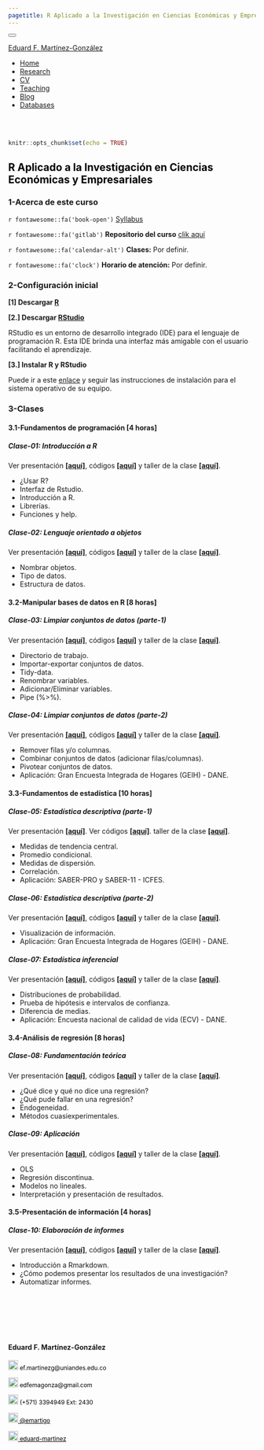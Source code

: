 ```yaml
---
pagetitle: R Aplicado a la Investigación en Ciencias Económicas y Empresariales
---
```


<!--- Inicio Emcabezado --->
<html>
<head>
<meta charset="utf-8" />
<meta name="generator" content="pandoc" />
<meta http-equiv="X-UA-Compatible" content="IE=EDGE" />
<title>Eduard F. Martínez-González</title>
<script src="site_libs/jquery-1.11.3/jquery.min.js"></script>
<meta name="viewport" content="width=device-width, initial-scale=1" />
<link href="site_libs/bootstrap-3.3.5/css/cerulean.min.css" rel="stylesheet" />
<script src="site_libs/bootstrap-3.3.5/js/bootstrap.min.js"></script>
<script src="site_libs/bootstrap-3.3.5/shim/html5shiv.min.js"></script>
<script src="site_libs/bootstrap-3.3.5/shim/respond.min.js"></script>
<script src="site_libs/navigation-1.1/tabsets.js"></script>
<script src="site_libs/accessible-code-block-0.0.1/empty-anchor.js"></script>
<link href="site_libs/font-awesome-5.1.0/css/all.css" rel="stylesheet" />
<link href="site_libs/font-awesome-5.1.0/css/v4-shims.css" rel="stylesheet" />
</head>
<body>
<div class="container-fluid main-container">
<div class="navbar navbar-inverse  navbar-fixed-top" role="navigation">
<div class="container">
<div class="navbar-header">
<button type="button" class="navbar-toggle collapsed" data-toggle="collapse" data-target="#navbar">
<span class="icon-bar"></span>
<span class="icon-bar"></span>
<span class="icon-bar"></span>
</button>

<a class="navbar-brand" href="https://eduard-martinez.github.io/index.html">Eduard F. Martínez-González</a>
</div> <div id="navbar" class="navbar-collapse collapse">
<ul class="nav navbar-nav"> </ul> <ul class="nav navbar-nav navbar-right">

<li><a href="https://eduard-martinez.github.io/index.html"><span class="fa fa-home"></span>Home</a></li>

<li><a href="https://eduard-martinez.github.io/research.html">Research</a></li>

<li><a href="https://eduard-martinez.github.io/cv/C_Eduard_F_Martinez_G.pdf">CV</a></li>

<li><a href="https://eduard-martinez.github.io/teaching.html">Teaching</a></li>

<li><a href="https://eduard-martinez.github.io/blog.html">Blog</a></li>

<li><a href="https://eduard-martinez.github.io/databases.html">Databases</a></li>

</div><!--/.nav-collapse -->
</div><!--/.container -->
</div><!--/.navbar -->
<div class="fluid-row" id="header">
<!--- Fin Emcabezado --->


<!--------------------------------- El codigo inicia aca --------------------------------->

<br> </br>

<!------------- Panel de la izquierda ------------->
<div class="col-sm-9">

```r
knitr::opts_chunk$set(echo = TRUE)
```

<!--- Tirulo --->
<h2 style="color:black;">R Aplicado a la Investigación en Ciencias Económicas y Empresariales</h2>

### 1-Acerca de este curso

`r fontawesome::fa('book-open')` [Syllabus](https://eduard-martinez.github.io/teaching/r_uniandes/2022-01/ACON_1302_01_Eduard_Martinez.pdf)

`r fontawesome::fa('gitlab')` **Repositorio del curso** [clik aquí](https://github.com/taller-R-202201)

`r fontawesome::fa('calendar-alt')` **Clases:** Por definir.

`r fontawesome::fa('clock')` **Horario de atención:** Por definir.

### 2-Configuración inicial

**[1] Descargar [R](https://cran.r-project.org/)**

**[2.] Descargar [RStudio](https://www.rstudio.com/products/rstudio/download/preview/)**

RStudio es un entorno de desarrollo integrado (IDE) para el lenguaje de programación R. Esta IDE brinda una interfaz más amigable con el usuario facilitando el aprendizaje.

**[3.] Instalar R y RStudio **

Puede ir a este [enlace](https://presentacións-blog.gitlab.io/R-initial-setup/#/antes-de-iniciar-el-curso) y seguir las instrucciones de instalación para el sistema operativo de su equipo.

### 3-Clases

#### 3.1-Fundamentos de programación [4 horas]

##### Clase-01: **Introducción a R**

Ver presentación **[[aquí]]()**, códigos **[[aquí]]()** y taller de la clase **[[aquí]]()**.

- ¿Usar R?
- Interfaz de Rstudio.
- Introducción a R.
- Librerías.
- Funciones y help.

##### Clase-02: **Lenguaje orientado a objetos**

Ver presentación **[[aquí]]()**, códigos **[[aquí]]()** y taller de la clase **[[aquí]]()**.

- Nombrar objetos.
- Tipo de datos.
- Estructura de datos.

#### 3.2-Manipular bases de datos en R [8 horas]

##### Clase-03: **Limpiar conjuntos de datos (parte-1) **

Ver presentación **[[aquí]]()**, códigos **[[aquí]]()** y taller de la clase **[[aquí]]()**.

- Directorio de trabajo.
- Importar-exportar conjuntos de datos.
- Tidy-data.
- Renombrar variables.
-  Adicionar/Eliminar variables.
- Pipe (%>%).

##### Clase-04: **Limpiar conjuntos de datos (parte-2) **

Ver presentación **[[aquí]]()**, códigos **[[aquí]]()** y taller de la clase **[[aquí]]()**.

- Remover filas y/o columnas.
- Combinar conjuntos de datos (adicionar filas/columnas).
- Pivotear conjuntos de datos.
- Aplicación: Gran Encuesta Integrada de Hogares (GEIH) - DANE.

#### 3.3-Fundamentos de estadística [10 horas]

##### Clase-05: **Estadística descriptiva (parte-1)**

Ver presentación **[[aquí]]()**.  Ver códigos **[[aquí]]()**. taller de la clase **[[aquí]]()**.

- Medidas de tendencia central.
- Promedio condicional.
- Medidas de dispersión.
- Correlación.
- Aplicación: SABER-PRO y SABER-11 - ICFES.

##### Clase-06: **Estadística descriptiva (parte-2)**

Ver presentación **[[aquí]]()**, códigos **[[aquí]]()** y taller de la clase **[[aquí]]()**.

- Visualización de información.
- Aplicación: Gran Encuesta Integrada de Hogares (GEIH) - DANE.

##### Clase-07: **Estadística inferencial**

Ver presentación **[[aquí]]()**, códigos **[[aquí]]()** y taller de la clase **[[aquí]]()**.

- Distribuciones de probabilidad.
- Prueba de hipótesis e intervalos de confianza.
- Diferencia de medias.
- Aplicación: Encuesta nacional de calidad de vida (ECV) - DANE.

#### 3.4-Análisis de regresión [8 horas]

##### Clase-08: **Fundamentación teórica**

Ver presentación **[[aquí]]()**, códigos **[[aquí]]()** y taller de la clase **[[aquí]]()**.

- ¿Qué dice y qué no dice una regresión?
- ¿Qué pude fallar en una regresión?
- Endogeneidad.
- Métodos cuasiexperimentales.

##### Clase-09: **Aplicación**

Ver presentación **[[aquí]]()**, códigos **[[aquí]]()** y taller de la clase **[[aquí]]()**.

- OLS
- Regresión discontinua.
- Modelos no lineales.
- Interpretación y presentación de resultados.

#### 3.5-Presentación de información [4 horas]

##### Clase-10: **Elaboración de informes**

Ver presentación **[[aquí]]()**, códigos **[[aquí]]()** y taller de la clase **[[aquí]]()**.

- Introducción a Rmarkdown.
- ¿Cómo podemos presentar los resultados de una investigación?
- Automatizar informes.

<br>  </br> <!--- Agrega lineas en blanco --->

<br>  </br> <!--- Agrega lineas en blanco --->

</div>

<!------------- Panel de la derecha ------------->
<div class="col-sm-3">

#### Eduard F. Martínez-González
 
<!-- Correo -->
<p style="color:black;font-size:12px;"><img alt="Qries" src="images/correo.png" width=20" height="20"> ef.martinezg@uniandes.edu.co </img></p>

<!-- Correo -->
<p style="color:black;font-size:12px;"><img alt="Qries" src="images/correo.png" width=20" height="20"> edfemagonza@gmail.com </img></p>

<!-- Tel -->
<p style="color:black;font-size:12px;"><img alt="Qries" src="images/tel.png" width=20" height="20"> (+571) 3394949 Ext: 2430</img></p>

<!-- Twitter -->
 <a href="https://twitter.com/emartigo" style="color:black;font-size:12px;"> <img alt="Qries" src="images/twitter.jpg" width=20" height="20">  @emartigo</a> 

<!-- GitHub -->
<a href="https://github.com/eduard-martinez" style="color:black;font-size:12px;"> <img alt="Qries" src="images/github.png" width=20" height="20">  eduard-martinez</a>

</div>
<!------------- Panel de la derecha ------------->





<!--------------------------------- El codigo finaliza aca --------------------------------->





</div>
<script>
// add bootstrap table styles to pandoc tables
function bootstrapStylePandocTables() {
$('tr.header').parent('thead').parent('table').addClass('table table-condensed');
}
$(document).ready(function () {
bootstrapStylePandocTables();
});
</script>
<!-- tabsets -->
<script>
$(document).ready(function () {
window.buildTabsets("TOC");
});
$(document).ready(function () {
$('.tabset-dropdown > .nav-tabs > li').click(function () {
$(this).parent().toggleClass('nav-tabs-open')
});
});
</script>
<!-- code folding -->
<!-- dynamically load mathjax for compatibility with self-contained -->
<script>
(function () {
var script = document.createElement("script");
script.type = "text/javascript";
script.src  = "http://example.com/MathJax.js";
document.getElementsByTagName("head")[0].appendChild(script);
})();
</script>
</body>
</html>
